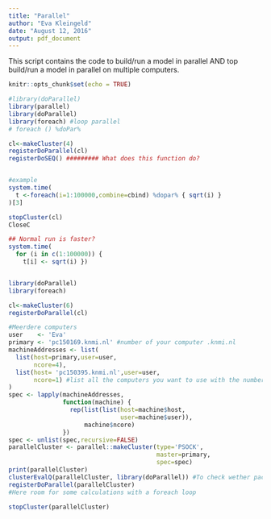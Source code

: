 ```yaml
---
title: "Parallel"
author: "Eva Kleingeld"
date: "August 12, 2016"
output: pdf_document
---
```


This script contains the code to build/run a model in parallel AND top build/run a model in parallel on multiple computers. 



```r
knitr::opts_chunk$set(echo = TRUE)
```

```r
#library(doParallel)
library(parallel)
library(doParallel)
library(foreach) #loop parallel
# foreach () %doPar%

cl<-makeCluster(4)
registerDoParallel(cl)
registerDoSEQ() ######### What does this function do?


#example
system.time(
  t <-foreach(i=1:100000,combine=cbind) %dopar% { sqrt(i) }
)[3]

stopCluster(cl)
CloseC

## Normal run is faster?
system.time( 
  for (i in c(1:100000)) { 
    t[i] <- sqrt(i) })


library(doParallel)
library(foreach)

cl<-makeCluster(6)
registerDoParallel(cl)

#Meerdere computers
user    <- 'Eva'
primary <- 'pc150169.knmi.nl' #number of your computer .knmi.nl
machineAddresses <- list(
  list(host=primary,user=user,
       ncore=4),
  list(host= 'pc150395.knmi.nl',user=user,
       ncore=1) #list all the computers you want to use with the number of cores
)
spec <- lapply(machineAddresses,
               function(machine) {
                 rep(list(list(host=machine$host,
                               user=machine$user)),
                     machine$ncore)
               })
spec <- unlist(spec,recursive=FALSE)
parallelCluster <- parallel::makeCluster(type='PSOCK',
                                         master=primary,
                                         spec=spec)
print(parallelCluster)
clusterEvalQ(parallelCluster, library(doParallel)) #To check wether packages are available
registerDoParallel(parallelCluster)
#Here room for some calculations with a foreach loop

stopCluster(parallelCluster)

```